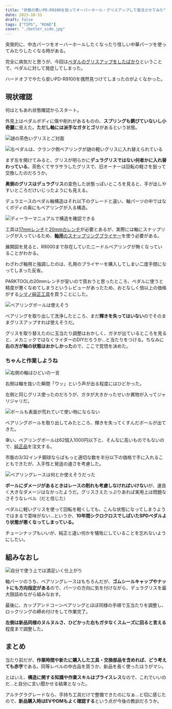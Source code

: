 ```yaml
---
title: "状態の悪いPD-R9100を拾ってオーバーホール・グリスアップして復活させてみた"
date: 2023-10-31
draft: false
tags: ["TIPS", "ROAD"]
cover: "./better_side.jpg"
---
```


突発的に、中古パーツをオーバーホールしたくなったり怪しい中華パーツを使ってみたりしたくなる時がある。

完全に病気だと思うが、今回は[ペダルのグリスアップをしたばかり](https://blog.gensobunya.net/post/2023/10/pd-es800-overhaul/)ということで、ペダルに対して発症してしまった。

<LinkBox url="https://blog.gensobunya.net/post/2023/10/pd-es800-overhaul/" />

ハードオフでやたら安いPD-R9100を偶然見つけてしまったのがよくなかった。

## 現状確認

何はともあれ状態確認からスタート。

外見上はペダルボディに傷や削れがあるものの、**スプリングも錆びていないし小奇麗**に見えた。**ただし軸には派手なガタとゴリ**があるという状態。

![謎の茶色いグリスとご対面](./better_inside.jpg)

![左ペダルは、クランク側ベアリングが謎の軽いグリスに入れ替えられている](./better_side.jpg)

まず左を開けてみると、グリスが明らかに**デュラグリスではない何者かに入れ替わっている**。茶色くてサラサラしたグリスで、旧オーナーは回転の軽さを狙って交換したのだろうか。

**奥側のグリスはデュラグリス**の変色した状態っぽいところを見ると、手が出しやすいところだけいじったようにも見える。

デュラエースのペダル軸構造はそれ以下のグレードと違い、軸パーツの中ではなくボディの奥にもベアリングが入る構造。

![ディーラーマニュアルで構造を確認できる](./image.png)

工具は[17mmレンチ](https://amzn.to/3tX4Khn)と[20mmのレンチ](https://amzn.to/4755q2I)が必要とあるが、実際には軸にスナップリングが入っているため、[**軸用**のスナップリングプライヤー](https://amzn.to/4755q2I)を使う必要がある。

展開図を見ると、R9000まで存在していたニードルベアリングが無くなっていることがわかる。

<LinkBox url="https://www.amazon.co.jp/dp/B002A5RRCW/" isAmazonLink />

わざわざ軸用と強調したのは、孔用のプライヤーを購入してしまい二度手間になってしまった反省。

PARKTOOLの20mmレンチが安いので買おうと思ったところ、ペダルに使うと精度が悪くなめてしまうというレビューがあったため、おとなしく倍以上の価格がする[シマノ純正工具](https://amzn.to/3Sgsp6C)を買うことにした。

<LinkBox url="https://www.amazon.co.jp/dp/B00B708TUK/" isAmazonLink />

![ベアリングボールは使えそう](./better_side_ball.jpg)

ベアリングを取り出して洗浄したところ、まだ**輝きを失ってはいない**のでそのままグリスアップすれば使えそうだ。

グリスを取り替えたのに玉当たり調整はおかしく、ガタが出ているところを見ると、メカニックではなくライダーのDIYだろうか…と当たりをつける。ちなみに**右の方が軸の状態はおかしかった**ので、ここで覚悟を決めた。

### ちゃんと作業しようね

![右側の軸はひどいの一言](./omg.jpg)

右側は軸を抜いた瞬間「ウッ」という声が出る程度にはひどかった。

左側と同じグリス使ったのだろうが、ガタが大きかったせいか異物が入ってジャリジャリだ。

![ボールも表面が荒れていて使い物にならない](./bad-ball.jpg)

ベアリングボールを取り出してみたところ、輝きを失ってくすんだボールが出てきた。

幸い、ベアリングボールは62個入1000円以下と、そんなに高いものでもないので、[純正品](https://amzn.to/3MivTBX)を注文する。

<LinkBox url="https://www.amazon.co.jp/dp/B006WF7THE/" isAmazonLink />

市販の3/32インチ鋼球ならばもっと適切な数を半分以下の価格で手に入れることもできたが、入手性と発送の速さを考慮した。

![ベアリングレースは何とか使えそうだった](./race.jpg)

**ボールにダメージがあるときはレースの削れも考慮しなければいけない**が、運良く大きなダメージはなかったようだ。グリスさえたっぷりあれば実用上は問題なさそうなレベル（だと信じた）

ペダルに軽いグリスを使って回転を軽くしても、こんな状態になってしまうようではまるで意味がない…というか、**10年間シクロクロスでしばいたSPDペダルより状態が悪くなってしまっている。**

チューンナップもいいが、純正と違い何かを犠牲にしていることを忘れないようにしたい。

## 組みなおし

![自分で使う上では満足いく仕上がり](./complete.jpg)

軸パーツのうち、ベアリングレースはもちろんだが、**ゴムシールキャップやナットにも方向指定がある**ので、パーツの方向に気を付けながら、デュラグリスを最大限詰めながら組みなおす。

最後に、カップアンドコーンベアリングとほぼ同様の手順で玉当たりを調整し、ロックリングの締め付けをして作業完了。

**左側は新品同様のヌルヌルさ、ひどかった右もガタなくスムーズに回ると言える**程度まで調整した。

## まとめ

当たり前だが、**作業時間や新たに購入した工具・交換部品を含めれば、どう考えても赤字**である。同等レベルの中古品を買うか、新品を長く使ったほうがマシ。

とはいえ、**構造に関する知識や作業スキルはプライスレス**なので、これでいいのだ…と自分に言い聞かせる結果となった。

アルテグラグレードなら、手持ち工具だけで整備できたのになぁ…と切に感じたので、**新品購入時はEVやDMもよく確認する**という点が今後の教訓だろうか。

<LinkBox url="https://www.amazon.co.jp/dp/B01IQL2822/" isAmazonLink />
